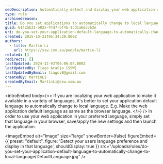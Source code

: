 ```yaml
---
seoDescription: Automatically detect and display your web application's language preference to cater to users' diverse linguistic needs.
type: rule
archivedreason:
title: Do you set applications to automatically change to local language?
guid: 6142ab21-b02a-44d7-bf4b-1cd1a6d33b3e
uri: do-you-set-your-application-default-language-to-automatically-change-to-local-language
created: 2015-10-21T06:34:29.000Z
authors:
  - title: Martin Li
    url: https://ssw.com.au/people/martin-li
related: []
redirects: []
lastUpdated: 2024-12-03T06:06:04.000Z
lastUpdatedBy: Tiago Araújo [SSW]
lastUpdatedByEmail: tiagov8@gmail.com
createdBy: MartinLi
createdByEmail: MartinLi@ssw.com.au
---
```


<introEmbed
  body={<>
If you are localizing your web application to make it available in a varitety of languages, it's better to set your application default language to automatically change to local language. E.g. Make the web application default language as same as the browser language.
  </>}
/>
In order to use your web application in your preferred language, simply set that language in your browser, save/apply the new settings and then launch the application.


<imageEmbed
  alt="Image"
  size="large"
  showBorder={false}
  figureEmbed={{
    preset: "default",
    figure: 'Detect your users language preference and display in that language',
    shouldDisplay: true
  }}
  src="/uploads/rules/do-you-set-your-application-default-language-to-automatically-change-to-local-language/DefaultLanguage.jpg"
/>
